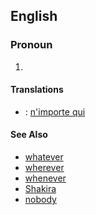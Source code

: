 ==English==
===Pronoun===
# {{stub}}
====Translations====
*{{fr}}: [[n'importe qui]]
====See Also====
*[[whatever]]
*[[wherever]]
*[[whenever]]
*[[w:Shakira|Shakira]]
*[[nobody]]